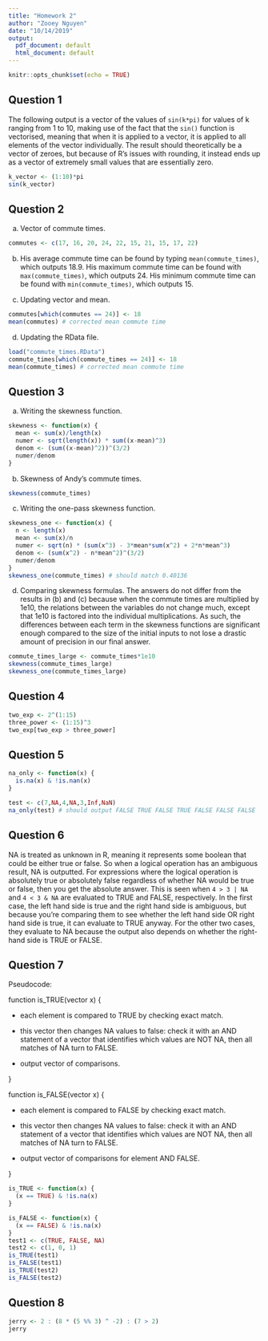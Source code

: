 ---
title: "Homework 2"
author: "Zooey Nguyen"
date: "10/14/2019"
output:
  pdf_document: default
  html_document: default
---

```{r setup, include=FALSE}
knitr::opts_chunk$set(echo = TRUE)
```

## Question 1

The following output is a vector of the values of `sin(k*pi)` for values of k ranging from 1 to 10, making use of the fact that the `sin()` function is vectorised, meaning that when it is applied to a vector, it is applied to all elements of the vector individually. The result should theoretically be a vector of zeroes, but because of R's issues with rounding, it instead ends up as a vector of extremely small values that are essentially zero.

```{r}
k_vector <- (1:10)*pi
sin(k_vector)
```

## Question 2

a. Vector of commute times.

```{r}
commutes <- c(17, 16, 20, 24, 22, 15, 21, 15, 17, 22)
```

b. His average commute time can be found by typing `mean(commute_times)`, which outputs 18.9. His maximum commute time can be found with `max(commute_times)`, which outputs 24. His minimum commute time can be found with `min(commute_times)`, which outputs 15.

c. Updating vector and mean.

```{r}
commutes[which(commutes == 24)] <- 18
mean(commutes) # corrected mean commute time
```

d. Updating the RData file.

```{r}
load("commute_times.RData")
commute_times[which(commute_times == 24)] <- 18
mean(commute_times) # corrected mean commute time
```

## Question 3

a. Writing the skewness function.

```{r}
skewness <- function(x) {
  mean <- sum(x)/length(x)
  numer <- sqrt(length(x)) * sum((x-mean)^3)
  denom <- (sum((x-mean)^2))^(3/2)
  numer/denom
}
```

b. Skewness of Andy's commute times.

```{r}
skewness(commute_times)

```

c. Writing the one-pass skewness function.

```{r}
skewness_one <- function(x) {
  n <- length(x)
  mean <- sum(x)/n
  numer <- sqrt(n) * (sum(x^3) - 3*mean*sum(x^2) + 2*n*mean^3)
  denom <- (sum(x^2) - n*mean^2)^(3/2)
  numer/denom
}
skewness_one(commute_times) # should match 0.40136
```

d. Comparing skewness formulas. The answers do not differ from the results in (b) and (c) because when the commute times are multiplied by 1e10, the relations between the variables do not change much, except that 1e10 is factored into the individual multiplications. As such, the differences between each term in the skewness functions are significant enough compared to the size of the initial inputs to not lose a drastic amount of precision in our final answer.

```{r}
commute_times_large <- commute_times*1e10
skewness(commute_times_large)
skewness_one(commute_times_large)
```

## Question 4

```{r}
two_exp <- 2^(1:15)
three_power <- (1:15)^3
two_exp[two_exp > three_power]
```

## Question 5

```{r}
na_only <- function(x) {
  is.na(x) & !is.nan(x)
}

test <- c(7,NA,4,NA,3,Inf,NaN)
na_only(test) # should output FALSE TRUE FALSE TRUE FALSE FALSE FALSE
```

## Question 6

NA is treated as unknown in R, meaning it represents some boolean that could be either true or false. So when a logical operation has an ambiguous result, NA is outputted. For expressions where the logical operation is absolutely true or absolutely false regardless of whether NA would be true or false, then you get the absolute answer. This is seen when `4 > 3 | NA` and `4 < 3 & NA` are evaluated to TRUE and FALSE, respectively. In the first case, the left hand side is true and the right hand side is ambiguous, but because you're comparing them to see whether the left hand side OR right hand side is true, it can evaluate to TRUE anyway. For the other two cases, they evaluate to NA because the output also depends on whether the right-hand side is TRUE or FALSE.

## Question 7

Pseudocode:

function is_TRUE(vector x) {

- each element is compared to TRUE by checking exact match.

- this vector then changes NA values to false: check it with an AND statement of a vector that identifies which values are NOT NA, then all matches of NA turn to FALSE.

- output vector of comparisons.

}

function is_FALSE(vector x) {

- each element is compared to FALSE by checking exact match.

- this vector then changes NA values to false: check it with an AND statement of a vector that identifies which values are NOT NA, then all matches of NA turn to FALSE.

- output vector of comparisons for element AND FALSE.

}

```{r}
is_TRUE <- function(x) {
  (x == TRUE) & !is.na(x)
}

is_FALSE <- function(x) {
  (x == FALSE) & !is.na(x)
}
test1 <- c(TRUE, FALSE, NA)
test2 <- c(1, 0, 1)
is_TRUE(test1)
is_FALSE(test1)
is_TRUE(test2)
is_FALSE(test2)
```

## Question 8

```{r}
jerry <- 2 : (8 * (5 %% 3) ^ -2) : (7 > 2)
jerry
```